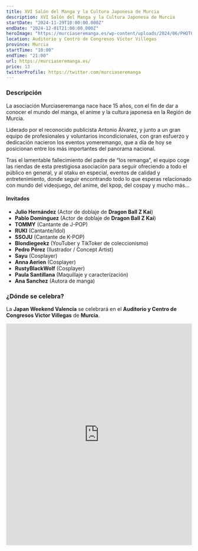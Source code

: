 ```yaml
---
title: XVI Salón del Manga y la Cultura Japonesa de Murcia
description: XVI Salón del Manga y la Cultura Japonesa de Murcia
startDate: "2024-11-29T10:00:00.000Z"
endDate: "2024-12-01T21:00:00.000Z"
heroImage: "https://murciaseremanga.es/wp-content/uploads/2024/06/PHOTO-2024-06-21-15-44-47.jpg"
location: Auditorio y Centro de Congresos Víctor Villegas
province: Murcia
startTime: "10:00"
endTime: "21:00"
url: https://murciaseremanga.es/
price: 13
twitterProfile: https://twitter.com/murciaseremanga
---
```


### Descripción

La asociación Murciaseremanga nace hace 15 años, con el fin de dar a conocer el mundo del manga, el anime y la cultura japonesa en la Región de Murcia.

Liderado por el reconocido publicista Antonio Álvarez, y junto a un gran equipo de profesionales y voluntarios incondicionales, con gran esfuerzo y dedicación nacieron los eventos yomeremango, que a día de hoy se posicionan entre los más importantes del panorama nacional.

Tras el lamentable fallecimiento del padre de “los remanga”, el equipo coge las riendas de esta prestigiosa asociación para seguir ofreciendo a todo el público en general, y al otaku en especial, eventos de calidad y entretenimiento, donde seguir encontrando todo lo que esperas relacionado con mundo del videojuego, del anime, del kpop, del cospay y mucho más…

#### Invitados

+ **Julio Hernández** (Actor de doblaje de **Dragon Ball Z Kai**)
+ **Pablo Dominguez** (Actor de doblaje de **Dragon Ball Z Kai**)
+ **TOMMY** (Cantante de J-POP)
+ **RUKI** (Cantante/Idol)
+ **SSOJU** (Cantante de K-POP)
+ **Blondiegeekz** (YouTuber y TikToker de coleccionismo)
+ **Pedro Pérez** (Ilustrador / Concept Artist)
+ **Sayu** (Cosplayer)
+ **Anna Aerien** (Cosplayer)
+ **RustyBlackWolf** (Cosplayer)
+ **Paula Santillana** (Maquillaje y caracterízación)
+ **Ana Sanchez** (Autora de manga)

### ¿Dónde se celebra?

La **Japan Weekend Valencia** se celebrará en el **Auditorio y Centro de Congresos Victor Villegas** de **Murcia**.

<iframe src="https://www.google.com/maps/embed?pb=!1m18!1m12!1m3!1d403513.58090067096!2d-1.282056607411598!3d37.80293086166498!2m3!1f0!2f0!3f0!3m2!1i1024!2i768!4f13.1!3m3!1m2!1s0xd63826cd7baef3d%3A0xe3f05dda709d0c1a!2sAuditorio%20y%20Centro%20de%20Congresos%20V%C3%ADctor%20Villegas!5e0!3m2!1ses!2ses!4v1683749917799!5m2!1ses!2ses" width="100%" height="600" style="border:0;" allowfullscreen="" loading="lazy" referrerpolicy="no-referrer-when-downgrade"></iframe>
